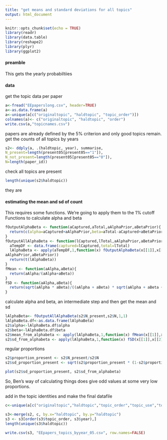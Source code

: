 ```yaml
---
title: "get means and standard deviations for all topics"
output: html_document
---
```


```r
knitr::opts_chunk$set(echo = TRUE)
library(readr)
library(data.table)
library(reshape2)
library(plyr)
library(ggplot2)
```

#### preamble
This gets the yearly probabiltiies

#### data
get the topic data per paper
```r
a<-fread("EEpaperslong.csv", header=TRUE)
a<-as.data.frame(a)
a<-unique(a[c("originaltopic", "haldtopic", "topic_order")])
colnames(a)<- c("originaltopic", "haldtopic", "order")
write.csv(a,"topicnames.csv")
`````
papers are already defined by the 5% criterion and only good topics remain.
get the counts of all topics by years
`````r
s2<- ddply(a, .(haldtopic, year), summarise,
N_present=length(present05[present05=="1"]),
N_not_present=length(present05[present05=="0"]),
N=length(paper_id))
`````
check all topics are present
```r
length(unique(s2$haldtopic))
`````
they are

#### estimating the mean and sd of count
This requires some functions. We're going to apply them to the 1% cutoff 
Functions to calculate alpha and beta
````r
fOutputAlphaBeta <- function(aCaptured,aTotal,aAlphaPrior,aBetaPrior){
  return(c(alpha=aCaptured+aAlphaPrior,beta=aTotal-aCaptured+aBetaPrior))
}
fOutputAllAlphaBeta <- function(lCaptured,lTotal,aAlphaPrior,aBetaPrior){
  aTempDF <- data.frame(captured=lCaptured,total=lTotal)
  lAlphaBeta <- apply(aTempDF,1,function(x) fOutputAlphaBeta(x[[1]],x[[2]],
aAlphaPrior,aBetaPrior))
  return(t(lAlphaBeta))
}
fMean <- function(aAlpha,aBeta){
  return(aAlpha/(aAlpha+aBeta))
}
fSD <- function(aAlpha,aBeta){
  return(sqrt(aAlpha * aBeta)/((aAlpha + aBeta) * sqrt(aAlpha + aBeta + 1)))
}
`````
calculate alpha and beta, an intermediate step and then get the mean and sd
````r
lAlphaBeta<- fOutputAllAlphaBeta(s2$N_present,s2$N,1,1)
lAlphaBeta.df<-as.data.frame(lAlphaBeta)
s2$alpha<-lAlphaBeta.df$alpha
s2$beta<-lAlphaBeta.df$beta
s2$mean_from_alphabeta <- apply(lAlphaBeta,1,function(x) fMean(x[[1]],x[[2]]))
s2$sd_from_alphabeta <- apply(lAlphaBeta,1,function(x) fSD(x[[1]],x[[2]]))
`````
regular proportions
````r
s2$proportion_present <- s2$N_present/s2$N
s2$sd_proportion_present <- sqrt(s2$proportion_present * (1-s2$proportion_present)/s2$N)
`````

```r
plot(s2$sd_proportion_present, s2$sd_from_alphabeta)
````
So, Ben's way of calculating things does give odd values at some very low proportions.

add in the topic identities and make the final datafile
````r
c<-unique(a[c("originaltopic","haldtopic","topic_order","topic_use","topic_discipline","topic_majortaxon","topic_label")])

s3<-merge(s2, c, by.x="haldtopic", by.y="haldtopic")
s3 <- s3[order(s3$topic_order, s3$year),]
length(unique(s3$haldtopic))
```````

```r
write.csv(s3, "EEpapers_topics_byyear_05.csv", row.names=FALSE)
`````

